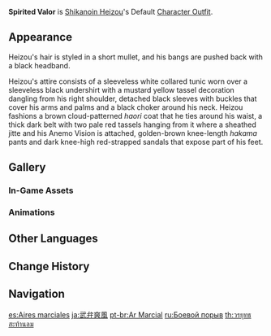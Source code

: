 {{Outfit Infobox
|id           = 205900
|image        = <gallery>
Character Shikanoin Heizou Full Wish.png|Wish
Character Shikanoin Heizou Game.png|In-Game
</gallery>
|character    = Shikanoin Heizou
|type         = Default
|description  = Shikanoin Heizou's outfit style. Having taken his outer coat off and tucked it around his waist, the Tenryou Commission detective cuts quite the dashing figure.
|obtain       = Unlocked upon obtaining character
}}
'''Spirited Valor''' is [[Shikanoin Heizou]]'s Default [[Character Outfit]].

==Appearance==
<!-- Keep appearance section short and concise. Limit to 1-2 paragraphs (preferably 1 paragraph) with 3-4 sentences each. -->
Heizou's hair is styled in a short mullet, and his bangs are pushed back with a black headband.

Heizou's attire consists of a sleeveless white collared tunic worn over a sleeveless black undershirt with a mustard yellow tassel decoration dangling from his right shoulder, detached black sleeves with buckles that cover his arms and palms and a black choker around his neck. Heizou fashions a brown cloud-patterned ''haori'' coat that he ties around his waist, a thick dark belt with two pale red tassels hanging from it where a sheathed jitte and his Anemo Vision is attached, golden-brown knee-length ''hakama'' pants and dark knee-high red-strapped sandals that expose part of his feet.

==Gallery==
===In-Game Assets===
{{Assets/Outfit|Spirited Valor|nomain=1}}

===Animations===
{{Preview/CharacterAnimations|Shikanoin Heizou|nocaption=1}}

==Other Languages==
{{Other Languages
|en      = Spirited Valor
|zhs     = 弁武朝风
|zhs_rm  = Biànwǔ Cháofēng
|zht     = 弁武朝風
|zht_rm  = Biànwǔ Cháofēng
|zh_tl   = 
|ja      = 武弁爽風
|ja_rm   = Buben Soufuu{{Assumed}}
|ja_tl   = 
|ko      = 용맹의 바람
|ko_rm   = Yongmaeng-ui Baram
|ko_tl   = Wind of Valor
|es      = Aires marciales
|es_tl   = Martial Airs
|fr      = Courage fougueux
|fr_tl   = Spirited Courage
|ru      = Боевой порыв
|ru_tl   = Battle Gust
|th      = วรยุทธสะท้านลม
|th_rm   = Worayut Sathan Lom
|th_tl   = Wind-Shaking Gifted War
|vi      = Võ Thuật Vũ Bão
|vi_tl   = 
|de      = Kampfgeist im Wind
|de_tl   = Fighting Spirit Within the Wind
|id      = Martial Airs
|pt      = Ar Marcial
|pt_tl   = Martial Air
|tr      = Coşkulu Cesaret
|tr_tl   = 
|it      = Coraggio grintoso
|it_tl   = Gritty Courage
}}

==Change History==
{{Change History|2.8}}

==Navigation==
{{Dressing Room Navbox|type=outfit}}

[[es:Aires marciales]]
[[ja:武弁爽風]]
[[pt-br:Ar Marcial]]
[[ru:Боевой порыв]]
[[th:วรยุทธสะท้านลม]]